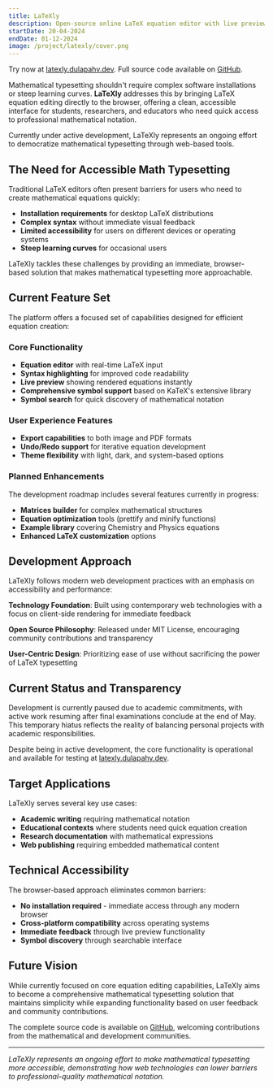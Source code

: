 ```yaml
---
title: LaTeXly
description: Open-source online LaTeX equation editor with live preview, syntax highlighting, symbol search, and export options. Currently expanding features, including a matrices builder and theme customization.
startDate: 20-04-2024
endDate: 01-12-2024
image: /project/latexly/cover.png
---
```


Try now at [latexly.dulapahv.dev](https://latexly.dulapahv.dev). Full source code available on [GitHub](https://github.com/dulapahv/LaTeXly).

Mathematical typesetting shouldn't require complex software installations or steep learning curves. **LaTeXly** addresses this by bringing LaTeX equation editing directly to the browser, offering a clean, accessible interface for students, researchers, and educators who need quick access to professional mathematical notation.

Currently under active development, LaTeXly represents an ongoing effort to democratize mathematical typesetting through web-based tools.

## The Need for Accessible Math Typesetting

Traditional LaTeX editors often present barriers for users who need to create mathematical equations quickly:

- **Installation requirements** for desktop LaTeX distributions
- **Complex syntax** without immediate visual feedback
- **Limited accessibility** for users on different devices or operating systems
- **Steep learning curves** for occasional users

LaTeXly tackles these challenges by providing an immediate, browser-based solution that makes mathematical typesetting more approachable.

## Current Feature Set

The platform offers a focused set of capabilities designed for efficient equation creation:

### Core Functionality

- **Equation editor** with real-time LaTeX input
- **Syntax highlighting** for improved code readability
- **Live preview** showing rendered equations instantly
- **Comprehensive symbol support** based on KaTeX's extensive library
- **Symbol search** for quick discovery of mathematical notation

### User Experience Features

- **Export capabilities** to both image and PDF formats
- **Undo/Redo support** for iterative equation development
- **Theme flexibility** with light, dark, and system-based options

### Planned Enhancements

The development roadmap includes several features currently in progress:

- **Matrices builder** for complex mathematical structures
- **Equation optimization** tools (prettify and minify functions)
- **Example library** covering Chemistry and Physics equations
- **Enhanced LaTeX customization** options

## Development Approach

LaTeXly follows modern web development practices with an emphasis on accessibility and performance:

**Technology Foundation**: Built using contemporary web technologies with a focus on client-side rendering for immediate feedback

**Open Source Philosophy**: Released under MIT License, encouraging community contributions and transparency

**User-Centric Design**: Prioritizing ease of use without sacrificing the power of LaTeX typesetting

## Current Status and Transparency

Development is currently paused due to academic commitments, with active work resuming after final examinations conclude at the end of May. This temporary hiatus reflects the reality of balancing personal projects with academic responsibilities.

Despite being in active development, the core functionality is operational and available for testing at [latexly.dulapahv.dev](https://latexly.dulapahv.dev).

## Target Applications

LaTeXly serves several key use cases:

- **Academic writing** requiring mathematical notation
- **Educational contexts** where students need quick equation creation
- **Research documentation** with mathematical expressions
- **Web publishing** requiring embedded mathematical content

## Technical Accessibility

The browser-based approach eliminates common barriers:

- **No installation required** - immediate access through any modern browser
- **Cross-platform compatibility** across operating systems
- **Immediate feedback** through live preview functionality
- **Symbol discovery** through searchable interface

## Future Vision

While currently focused on core equation editing capabilities, LaTeXly aims to become a comprehensive mathematical typesetting solution that maintains simplicity while expanding functionality based on user feedback and community contributions.

The complete source code is available on [GitHub](https://github.com/dulapahv/LaTeXly), welcoming contributions from the mathematical and development communities.

---

_LaTeXly represents an ongoing effort to make mathematical typesetting more accessible, demonstrating how web technologies can lower barriers to professional-quality mathematical notation._
